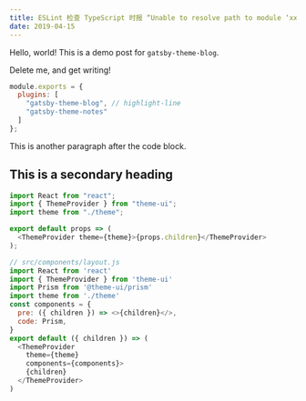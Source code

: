 ```yaml
---
title: ESLint 检查 TypeScript 时报 “Unable to resolve path to module ‘xxx’” 错误
date: 2019-04-15
---
```


Hello, world! This is a demo post for `gatsby-theme-blog`.

Delete me, and get writing!

```javascript
module.exports = {
  plugins: [
    "gatsby-theme-blog", // highlight-line
    "gatsby-theme-notes"
  ]
};
```

This is another paragraph after the code block.

## This is a secondary heading

```javascript
import React from "react";
import { ThemeProvider } from "theme-ui";
import theme from "./theme";

export default props => (
  <ThemeProvider theme={theme}>{props.children}</ThemeProvider>
);
```

```javascript
// src/components/layout.js
import React from 'react'
import { ThemeProvider } from 'theme-ui'
import Prism from '@theme-ui/prism'
import theme from './theme'
const components = {
  pre: ({ children }) => <>{children}</>,
  code: Prism,
}
export default ({ children }) => (
  <ThemeProvider
    theme={theme}
    components={components}>
    {children}
  </ThemeProvider>
)
```